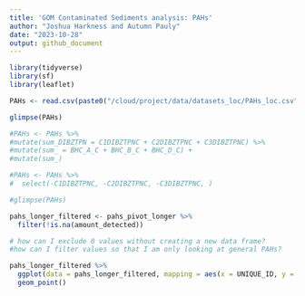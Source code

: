 ```yaml
---
title: 'GOM Contaminated Sediments analysis: PAHs'
author: "Joshua Harkness and Autumn Pauly"
date: "2023-10-28"
output: github_document
---
```


```r
library(tidyverse)
library(sf)
library(leaflet)
```

```r
PAHs <- read.csv(paste0("/cloud/project/data/datasets_loc/PAHs_loc.csv"), header = T)
```

```r
glimpse(PAHs)
```

``` r

#PAHs <- PAHs %>%
#mutate(sum_DIBZTPN = C1DIBZTPNC + C2DIBZTPNC + C3DIBZTPNC) %>% 
#mutate(sum_ = BHC_A_C + BHC_B_C + BHC_D_C) +
#mutate(sum_)

#PAHs <- PAHs %>% 
#  select(-C1DIBZTPNC, -C2DIBZTPNC, -C3DIBZTPNC, )

#glimpse(PAHs)

```

``` r

pahs_longer_filtered <- pahs_pivot_longer %>%
  filter(!is.na(amount_detected))

# how can I exclude 0 values without creating a new data frame?
#how can I filter values so that I am only looking at general PAHs?

pahs_longer_filtered %>%
  ggplot(data = pahs_longer_filtered, mapping = aes(x = UNIQUE_ID, y = amount_detected, color = pah_detected)) +
  geom_point()

```

